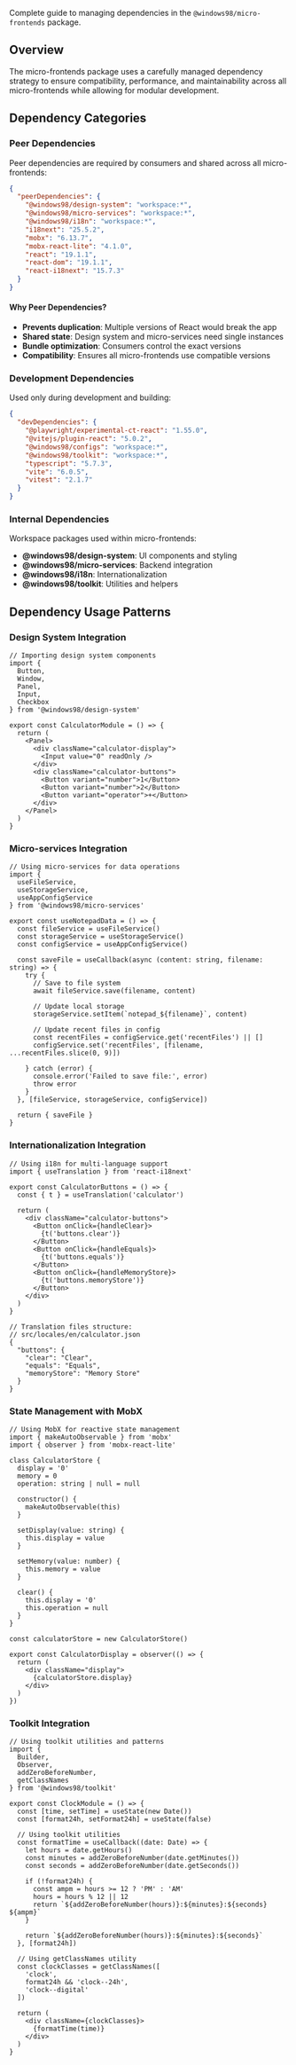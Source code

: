 
<Meta title="Workspaces/Micro Frontends/Guide/Dependencies" />

<Title>📦 Dependencies</Title>

Complete guide to managing dependencies in the `@windows98/micro-frontends` package.

## Overview

The micro-frontends package uses a carefully managed dependency strategy to ensure compatibility, performance, and maintainability across all micro-frontends while allowing for modular development.

## Dependency Categories

### Peer Dependencies

Peer dependencies are required by consumers and shared across all micro-frontends:

```json
{
  "peerDependencies": {
    "@windows98/design-system": "workspace:*",
    "@windows98/micro-services": "workspace:*", 
    "@windows98/i18n": "workspace:*",
    "i18next": "25.5.2",
    "mobx": "6.13.7",
    "mobx-react-lite": "4.1.0",
    "react": "19.1.1",
    "react-dom": "19.1.1",
    "react-i18next": "15.7.3"
  }
}
```

#### Why Peer Dependencies?

- **Prevents duplication**: Multiple versions of React would break the app
- **Shared state**: Design system and micro-services need single instances
- **Bundle optimization**: Consumers control the exact versions
- **Compatibility**: Ensures all micro-frontends use compatible versions

### Development Dependencies

Used only during development and building:

```json
{
  "devDependencies": {
    "@playwright/experimental-ct-react": "1.55.0",
    "@vitejs/plugin-react": "5.0.2",
    "@windows98/configs": "workspace:*",
    "@windows98/toolkit": "workspace:*",
    "typescript": "5.7.3",
    "vite": "6.0.5",
    "vitest": "2.1.7"
  }
}
```

### Internal Dependencies

Workspace packages used within micro-frontends:

- **@windows98/design-system**: UI components and styling
- **@windows98/micro-services**: Backend integration
- **@windows98/i18n**: Internationalization
- **@windows98/toolkit**: Utilities and helpers

## Dependency Usage Patterns

### Design System Integration

```tsx
// Importing design system components
import { 
  Button, 
  Window, 
  Panel, 
  Input,
  Checkbox 
} from '@windows98/design-system'

export const CalculatorModule = () => {
  return (
    <Panel>
      <div className="calculator-display">
        <Input value="0" readOnly />
      </div>
      <div className="calculator-buttons">
        <Button variant="number">1</Button>
        <Button variant="number">2</Button>
        <Button variant="operator">+</Button>
      </div>
    </Panel>
  )
}
```

### Micro-services Integration

```tsx
// Using micro-services for data operations
import { 
  useFileService, 
  useStorageService,
  useAppConfigService 
} from '@windows98/micro-services'

export const useNotepadData = () => {
  const fileService = useFileService()
  const storageService = useStorageService()
  const configService = useAppConfigService()
  
  const saveFile = useCallback(async (content: string, filename: string) => {
    try {
      // Save to file system
      await fileService.save(filename, content)
      
      // Update local storage
      storageService.setItem(`notepad_${filename}`, content)
      
      // Update recent files in config
      const recentFiles = configService.get('recentFiles') || []
      configService.set('recentFiles', [filename, ...recentFiles.slice(0, 9)])
      
    } catch (error) {
      console.error('Failed to save file:', error)
      throw error
    }
  }, [fileService, storageService, configService])
  
  return { saveFile }
}
```

### Internationalization Integration

```tsx
// Using i18n for multi-language support
import { useTranslation } from 'react-i18next'

export const CalculatorButtons = () => {
  const { t } = useTranslation('calculator')
  
  return (
    <div className="calculator-buttons">
      <Button onClick={handleClear}>
        {t('buttons.clear')}
      </Button>
      <Button onClick={handleEquals}>
        {t('buttons.equals')}
      </Button>
      <Button onClick={handleMemoryStore}>
        {t('buttons.memoryStore')}
      </Button>
    </div>
  )
}

// Translation files structure:
// src/locales/en/calculator.json
{
  "buttons": {
    "clear": "Clear",
    "equals": "Equals", 
    "memoryStore": "Memory Store"
  }
}
```

### State Management with MobX

```tsx
// Using MobX for reactive state management
import { makeAutoObservable } from 'mobx'
import { observer } from 'mobx-react-lite'

class CalculatorStore {
  display = '0'
  memory = 0
  operation: string | null = null
  
  constructor() {
    makeAutoObservable(this)
  }
  
  setDisplay(value: string) {
    this.display = value
  }
  
  setMemory(value: number) {
    this.memory = value
  }
  
  clear() {
    this.display = '0'
    this.operation = null
  }
}

const calculatorStore = new CalculatorStore()

export const CalculatorDisplay = observer(() => {
  return (
    <div className="display">
      {calculatorStore.display}
    </div>
  )
})
```

### Toolkit Integration

```tsx
// Using toolkit utilities and patterns
import { 
  Builder, 
  Observer, 
  addZeroBeforeNumber,
  getClassNames 
} from '@windows98/toolkit'

export const ClockModule = () => {
  const [time, setTime] = useState(new Date())
  const [format24h, setFormat24h] = useState(false)
  
  // Using toolkit utilities
  const formatTime = useCallback((date: Date) => {
    let hours = date.getHours()
    const minutes = addZeroBeforeNumber(date.getMinutes())
    const seconds = addZeroBeforeNumber(date.getSeconds())
    
    if (!format24h) {
      const ampm = hours >= 12 ? 'PM' : 'AM'
      hours = hours % 12 || 12
      return `${addZeroBeforeNumber(hours)}:${minutes}:${seconds} ${ampm}`
    }
    
    return `${addZeroBeforeNumber(hours)}:${minutes}:${seconds}`
  }, [format24h])
  
  // Using getClassNames utility
  const clockClasses = getClassNames([
    'clock',
    format24h && 'clock--24h',
    'clock--digital'
  ])
  
  return (
    <div className={clockClasses}>
      {formatTime(time)}
    </div>
  )
}
```

